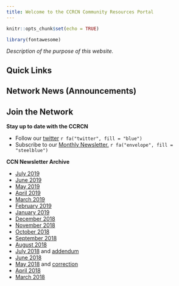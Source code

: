 ```yaml
---
title: Welcome to the CCRCN Community Resources Portal
---
```


```r
knitr::opts_chunk$set(echo = TRUE)

library(fontawesome)
```

*Description of the purpose of this website.*

## Quick Links

## Network News (Announcements)

## Join the Network

**Stay up to date with the CCRCN**

-   Follow our [twitter](https://twitter.com/coastalcarbon) `r fa("twitter", fill = "blue")`
-   Subscribe to our [Monthly Newsletter.](https://serc.us3.list-manage.com/subscribe?u=af8134afadeb9e6ccf2e10d07&id=28668d9617) `r fa("envelope", fill = "steelblue")`

**CCN Newsletter Archive**

- [July 2019](https://us3.campaign-archive.com/?u=af8134afadeb9e6ccf2e10d07&id=ba4c6a2843)
- [June 2019](https://mailchi.mp/b070a131b16c/coastal-carbon-rcn-may-updates-3124911?e=%5BUNIQID%5D)                   
- [May 2019](https://mailchi.mp/29f70cf76ff0/coastal-carbon-rcn-may-updates?e=%5BUNIQID%5D)                            
- [April 2019](https://mailchi.mp/78c4e9b20310/coastal-carbon-rcn-april-updates?e=%5BUNIQID%5D)                        
- [March 2019](https://mailchi.mp/3d3c5289da41/coastal-carbon-rcn-march-updates?e=%5BUNIQID%5D)                        
- [February 2019](https://mailchi.mp/2ffbefe551c5/coastal-carbon-rcn-feb-updates?e=3dc32f61d7)                         
- [January 2019](https://mailchi.mp/d4fad8ae525b/coastal-carbon-rcn-jan-updates)                                       
- [December 2018](https://mailchi.mp/749bb6fc77f4/reminder-tonight-ccrcn-agu-town-hall)                                
- [November 2018](https://mailchi.mp/e0a9bcb4b17c/coastal-carbon-rcn-november-updates)                                 
- [October 2018](https://mailchi.mp/dc13b79c9d90/coastal-carbon-rcn-oct-updates)                                       
- [September 2018](https://mailchi.mp/70475e459e4c/coastal-carbon-rcn-sept-updates)                                    
- [August 2018](https://mailchi.mp/11cc95d06f5f/coastal-carbon-rcn-aug-updates)                                        
- [July 2018](https://mailchi.mp/6bdffa4a4a66/coastal-carbon-rcn-july-updates-workshops-and-soils-data) and [addendum](https://mailchi.mp/a5b1703b726b/july-ccrcn-addendum-agu-sessions)
- [June 2018](https://mailchi.mp/2a14649fd2cc/june-announcements-apply-for-a-working-group)                            
- [May 2018](https://mailchi.mp/9b6398000e60/may-announcements-a-call-to-action) and [correction](http://mailchi.mp/e1d896b10ee1/correction-for-call-to-actioncorrection)
- [April 2018](https://mailchi.mp/9ca203022b18/24-hours-left-for-public-comment)                                       
- [March 2018](https://mailchi.mp/4246ff17c5fa/public-comment-open-for-governance-and-data-management-documents)